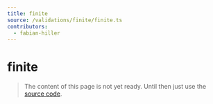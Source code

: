 ```yaml
---
title: finite
source: /validations/finite/finite.ts
contributors:
  - fabian-hiller
---
```


# finite

> The content of this page is not yet ready. Until then just use the [source code](https://github.com/fabian-hiller/valibot/blob/main/library/src/validations/finite/finite.ts).
